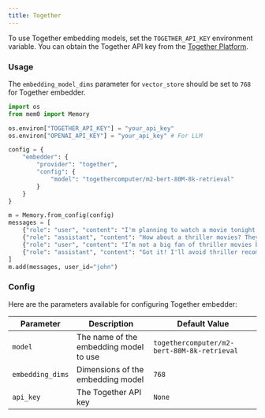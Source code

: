 ```yaml
---
title: Together
---
```


To use Together embedding models, set the `TOGETHER_API_KEY` environment variable. You can obtain the Together API key from the [Together Platform](https://api.together.xyz/settings/api-keys).

### Usage

<Note> The `embedding_model_dims` parameter for `vector_store` should be set to `768` for Together embedder. </Note>

```python
import os
from mem0 import Memory

os.environ["TOGETHER_API_KEY"] = "your_api_key"
os.environ["OPENAI_API_KEY"] = "your_api_key" # For LLM

config = {
    "embedder": {
        "provider": "together",
        "config": {
            "model": "togethercomputer/m2-bert-80M-8k-retrieval"
        }
    }
}

m = Memory.from_config(config)
messages = [
    {"role": "user", "content": "I'm planning to watch a movie tonight. Any recommendations?"},
    {"role": "assistant", "content": "How about a thriller movies? They can be quite engaging."},
    {"role": "user", "content": "I’m not a big fan of thriller movies but I love sci-fi movies."},
    {"role": "assistant", "content": "Got it! I'll avoid thriller recommendations and suggest sci-fi movies in the future."}
]
m.add(messages, user_id="john")
```

### Config

Here are the parameters available for configuring Together embedder:

| Parameter | Description | Default Value |
| --- | --- | --- |
| `model` | The name of the embedding model to use | `togethercomputer/m2-bert-80M-8k-retrieval` |
| `embedding_dims` | Dimensions of the embedding model | `768` |
| `api_key` | The Together API key | `None` |

